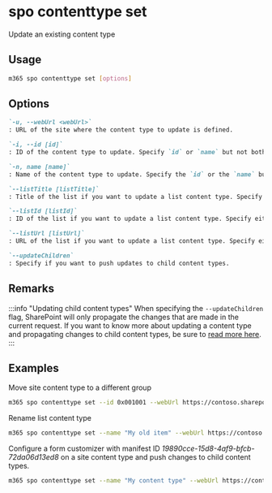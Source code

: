 
# spo contenttype set

Update an existing content type

## Usage

```sh
m365 spo contenttype set [options]
```

## Options

```md defintion-list
`-u, --webUrl <webUrl>`
: URL of the site where the content type to update is defined.

`-i, --id [id]`
: ID of the content type to update. Specify `id` or `name` but not both, one is required.

`-n, name [name]`
: Name of the content type to update. Specify the `id` or the `name` but not both, one is required.

`--listTitle [listTitle]`
: Title of the list if you want to update a list content type. Specify either `listTitle`, `listId` or `listUrl`.

`--listId [listId]`
: ID of the list if you want to update a list content type. Specify either `listTitle`, `listId` or `listUrl`.

`--listUrl [listUrl]`
: URL of the list if you want to update a list content type. Specify either `listTitle`, `listId` or `listUrl`.

`--updateChildren`
: Specify if you want to push updates to child content types.
```

<Global />

## Remarks

:::info "Updating child content types"
When specifying the `--updateChildren` flag, SharePoint will only propagate the changes that are made in the current request. If you want to know more about updating a content type and propagating changes to child content types, be sure to [read more here](https://learn.microsoft.com/en-us/previous-versions/office/developer/sharepoint-2010/ms442695(v=office.14)#considerations-when-updating-child-content-types). 
:::

## Examples

Move site content type to a different group

```sh
m365 spo contenttype set --id 0x001001 --webUrl https://contoso.sharepoint.com --Group "My group"
```

Rename list content type

```sh
m365 spo contenttype set --name "My old item" --webUrl https://contoso.sharepoint.com --listTitle "My list" --Name "My item"
```

Configure a form customizer with manifest ID _19890cce-15d8-4af9-bfcb-72da06d13ed8_ on a site content type and push changes to child content types.

```sh
m365 spo contenttype set --name "My content type" --webUrl https://contoso.sharepoint.com --DisplayFormClientSideComponentId "19890cce-15d8-4af9-bfcb-72da06d13ed8" --EditFormClientSideComponentId "19890cce-15d8-4af9-bfcb-72da06d13ed8" --NewFormClientSideComponentId "19890cce-15d8-4af9-bfcb-72da06d13ed8" --updateChildren
```
